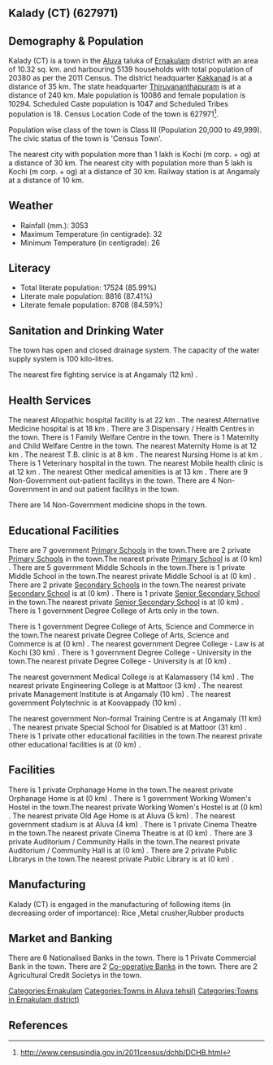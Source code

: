 {{Infobox settlement
| name=Kalady (CT)
| native_name=
| native_name_lang=
| other_name=
| nickname=
| settlement_type=Town
| image_skyline=
| image_alt=
| image_caption=
| pushpin_map=India Kerala
| pushpin_label_position=right
| pushpin_map_alt=
| pushpin_map_caption=Location in Kerala, India
| latd=
| latm=
| lats=
| latNS=
| longd=
| longm=
| longs=
| longEW=
| coordinates_display=inline,title
| subdivision_type=Country
| subdivision_name={{flag|India}}
| subdivision_type1=[[States and territories of India|State]]
| subdivision_name1=Kerala 
| subdivision_type2=[[List of districts of India|District]]
| subdivision_name2=Ernakulam
| subdivision_type3=Tahsil
| subdivision_name3=Aluva
| website=
| established_title=<!-- Established -->
| established_date=
| founder=
| named_for=
| government_type=
| governing_body=
| unit_pref=Metric
| area_footnotes=
| area_rank=
| area_total_km2=10.32
| elevation_footnotes=
| elevation_m=
| population_total=20380
| population_as_of=2011
| population_rank=
| population_density_km2=1974
| population_demonym=
| population_footnotes=
| demographics_type1=Languages=
| demographics1_title1=Official=
| demographics1_info1=[[Malayalam language|Malayalam]]
| timezone1=[[Indian Standard Time|IST]]
| utc_offset1==+5:30
| postal_code_type=[[Postal Index Number|PIN]]
| postal_code=
| area_code_type=Telephone code
| area_code=
| registration_plate=
| blank1_name_sec1=Nearest city
| blank1_info_sec1=[[Kochi (m corp. + og) ]]
| blank2_name_sec1=[[Human sex ratio|Sex ratio]]
| blank2_info_sec1=1020
| blank3_name_sec1=Literacy
| blank3_info_sec1=85.99%
| blank1_name_sec2=[[2011 Census of India|2011 census]] code
| blank1_info_sec2=627971
| footnotes=
}}

== Kalady (CT) (627971) ==

== Demography & Population ==

Kalady (CT) is a town in the [[Aluva]] taluka of [[Ernakulam]] district with an area of 10.32 sq. km. and harbouring 5139 households with total population of 20380 as per the 2011 Census. The district headquarter [[Kakkanad]] is at a distance of 35 km. The state headquarter [[Thiruvananthapuram]] is at a distance of 240 km. Male population is 10086 and female population is 10294. Scheduled Caste population is 1047 and Scheduled Tribes population is 18. Census Location Code of the town is 627971<ref>http://www.censusindia.gov.in/2011census/dchb/DCHB.html</ref>.

Population wise class of the town is Class III (Population 20,000 to 49,999).
The civic status of the town is 'Census Town'.

The nearest city with population more than 1 lakh is Kochi (m corp. + og)  at a distance of 30 km. The nearest city with population more than 5 lakh is Kochi (m corp. + og)  at a distance of 30 km. Railway station is at Angamaly at a distance of 10 km.


== Weather ==  
* Rainfall (mm.): 3053 
* Maximum Temperature (in centigrade): 32
* Minimum Temperature (in centigrade): 26


== Literacy ==  
* Total literate population: 17524 (85.99%)
* Literate male population: 8816 (87.41%)
* Literate female population: 8708 (84.59%)


== Sanitation and Drinking Water ==  
The town has open and closed drainage system.
The capacity of the water supply system is 100 kilo-litres.

The nearest fire fighting service is at Angamaly (12 km) .


== Health Services ==
The nearest Allopathic hospital facility is at 22 km .
The nearest Alternative Medicine hospital is at 18 km .
There are 3 Dispensary / Health Centres in the town.
There is 1 Family Welfare Centre in the town.
There is 1 Maternity and Child Welfare Centre in the town.
The nearest Maternity Home is at 12 km .
The nearest T.B. clinic is at 8 km .
The nearest Nursing Home is at  km .
There is 1 Veterinary hospital in the town.
The nearest Mobile health clinic is at 12 km .
The nearest Other medical amenities is at 13 km .
There are 9 Non-Government out-patient facilitys in the town.
There are 4 Non-Government in and out patient facilitys in the town.

There are 14 Non-Government medicine shops in the town.


== Educational Facilities ==
There are 7 government [[Primary School]]s in the town.There are 2 private [[Primary School]]s in the town.The nearest private [[Primary School]] is at  (0 km) .
There are 5 government Middle Schools in the town.There is 1 private Middle School in the town.The nearest private Middle School is at  (0 km) .
There are 2 private [[Secondary School]]s in the town.The nearest private [[Secondary School]] is at  (0 km) .
There is 1 private [[Senior Secondary School]] in the town.The nearest private [[Senior Secondary School]] is at  (0 km) .
There is 1 government Degree College of Arts only in the town. 
 
 
 
 
There is 1 government Degree College of Arts, Science and Commerce in the town.The nearest private Degree College of Arts, Science and Commerce is at  (0 km) .
The nearest government Degree College - Law is at Kochi (30 km) .
There is 1 government Degree College - University in the town.The nearest private Degree College - University is at  (0 km) .
 
The nearest government Medical College is at Kalamassery (14 km) .
The nearest private Engineering College is at Mattoor (3 km) .
The nearest private Management Institute is at Angamaly (10 km) .
The nearest government Polytechnic is at Koovappady (10 km) .
 
The nearest government Non-formal Training Centre is at Angamaly (11 km) .
The nearest private Special School for Disabled is at Mattoor (31 km) .
There is 1 private other educational facilities in the town.The nearest private other educational facilities is at  (0 km) .


== Facilities ==
There is 1 private Orphanage Home in the town.The nearest private Orphanage Home is at  (0 km) .
There is 1 government Working Women's Hostel in the town.The nearest private Working Women's Hostel is at  (0 km) .
The nearest private Old Age Home is at Aluva (5 km) .
The nearest government stadium is at Aluva (4 km) .
There is 1 private Cinema Theatre in the town.The nearest private Cinema Theatre is at  (0 km) .
There are 3 private Auditorium / Community Halls in the town.The nearest private Auditorium / Community Hall is at  (0 km) .
There are 2 private Public Librarys in the town.The nearest private Public Library is at  (0 km) .


== Manufacturing ==
Kalady (CT) is engaged in the manufacturing of following items (in decreasing order of importance): Rice ,Metal crusher,Rubber products


== Market and Banking ==
There are 6 Nationalised Banks in the town.
There is 1 Private Commercial Bank in the town.
There are 2 [[Co-operative Bank]]s in the town.
There are 2 Agricultural Credit Societys in the town.



[[Categories:Ernakulam]]
[[Categories:Towns in Aluva tehsil)]]
[[Categories:Towns in Ernakulam district)]]


== References ==
{{Reflist}}


